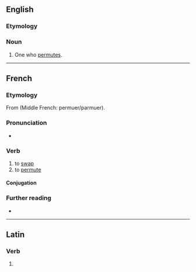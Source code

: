 ==English==

===Etymology===
{{suffix|en|permute|er}}

===Noun===
{{en-noun}}

# One who [[permute]]s.

----

==French==

===Etymology===
From {{etyl|la|fr}} {{m|la|permūtō||transform; exchange}} (Middle French: permuer/parmuer).

===Pronunciation===
* {{audio|LL-Q150 (fra)-DSwissK-permuter.wav|Audio|lang=fr}}

===Verb===
{{fr-verb}}

# to [[swap]]
# to [[permute]]

====Conjugation====
{{fr-conj-auto}}

===Further reading===
* {{R:TLFi}}

----

==Latin==

===Verb===
{{la-verb-form|permūter}}

# {{inflection of|permūtō||1|s|pres|pasv|subj|lang=la}}